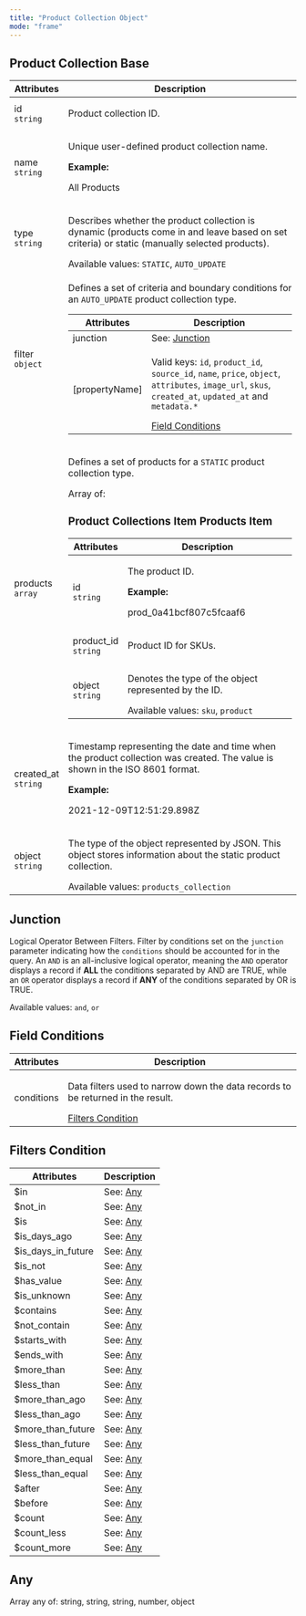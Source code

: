 ```yaml
---
title: "Product Collection Object"
mode: "frame"
---
```


<div class="prose custom-html">

<h2 id="product-collection-base">Product Collection Base</h2>
<table>
  <thead>
    <tr>
      <th>Attributes</th>
      <th>Description</th>
    </tr>
  </thead>
  <tbody>
    <tr>
      <td>
        id
        <br />
        <code>string</code>
      </td>
      <td>
        <p>Product collection ID.</p>
      </td>
    </tr>
    <tr>
      <td>
        name
        <br />
        <code>string</code>
      </td>
      <td>
        <p>Unique user-defined product collection name.</p>
        <strong>Example:</strong>
        <p>All Products</p>
      </td>
    </tr>
    <tr>
      <td>
        type
        <br />
        <code>string</code>
      </td>
      <td>
        <p>Describes whether the product collection is dynamic (products come in and leave based on set criteria) or static (manually selected products).</p>
        Available values:
        <code>STATIC</code>,
        <code>AUTO_UPDATE</code>
      </td>
    </tr>
    <tr>
      <td>
        filter
        <br />
        <code>object</code>
      </td>
      <td>
        <p>
          Defines a set of criteria and boundary conditions for an
          <code>AUTO_UPDATE</code>
          product collection type.
        </p>
        <table>
          <thead>
            <tr>
              <th>Attributes</th>
              <th>Description</th>
            </tr>
          </thead>
          <tbody>
            <tr>
              <td>junction</td>
              <td>
                See:
                <a href="#junction">Junction</a>
              </td>
            </tr>
            <tr>
              <td>[propertyName]</td>
              <td>
                <p>
                  Valid keys:
                  <code>id</code>,
                  <code>product_id</code>,
                  <code>source_id</code>,
                  <code>name</code>,
                  <code>price</code>,
                  <code>object</code>,
                  <code>attributes</code>,
                  <code>image_url</code>,
                  <code>skus</code>,
                  <code>created_at</code>,
                  <code>updated_at</code>
                  and
                  <code>metadata.*</code>
                </p>
                <a href="#field-conditions">Field Conditions</a>
              </td>
            </tr>
          </tbody>
        </table>
      </td>
    </tr>
    <tr>
      <td>
        products
        <br />
        <code>array</code>
      </td>
      <td>
        <p>
          Defines a set of products for a
          <code>STATIC</code>
          product collection type.
        </p>
        Array of:
        <h3>Product Collections Item Products Item</h3>
        <table>
          <thead>
            <tr>
              <th>Attributes</th>
              <th>Description</th>
            </tr>
          </thead>
          <tbody>
            <tr>
              <td>
                id
                <br />
                <code>string</code>
              </td>
              <td>
                <p>The product ID.</p>
                <strong>Example:</strong>
                <p>prod_0a41bcf807c5fcaaf6</p>
              </td>
            </tr>
            <tr>
              <td>
                product_id
                <br />
                <code>string</code>
              </td>
              <td>
                <p>Product ID for SKUs.</p>
              </td>
            </tr>
            <tr>
              <td>
                object
                <br />
                <code>string</code>
              </td>
              <td>
                <p>Denotes the type of the object represented by the ID.</p>
                Available values:
                <code>sku</code>,
                <code>product</code>
              </td>
            </tr>
          </tbody>
        </table>
      </td>
    </tr>
    <tr>
      <td>
        created_at
        <br />
        <code>string</code>
      </td>
      <td>
        <p>Timestamp representing the date and time when the product collection was created. The value is shown in the ISO 8601 format.</p>
        <strong>Example:</strong>
        <p>2021-12-09T12:51:29.898Z</p>
      </td>
    </tr>
    <tr>
      <td>
        object
        <br />
        <code>string</code>
      </td>
      <td>
        <p>The type of the object represented by JSON. This object stores information about the static product collection.</p>
        Available values:
        <code>products_collection</code>
      </td>
    </tr>
  </tbody>
</table>
<h2 id="junction">Junction</h2>
<p>
  Logical Operator Between Filters. Filter by conditions set on the
  <code>junction</code>
  parameter indicating how the
  <code>conditions</code>
  should be accounted for in the query. An
  <code>AND</code>
  is an all-inclusive logical operator, meaning the
  <code>AND</code>
  operator displays a record if
  <strong>ALL</strong>
  the conditions separated by AND are TRUE, while an
  <code>OR</code>
  operator displays a record if
  <strong>ANY</strong>
  of the conditions separated by OR is TRUE.
</p>
<p>
  Available values:
  <code>and</code>,
  <code>or</code>
</p>
<h2 id="field-conditions">Field Conditions</h2>
<table>
  <thead>
    <tr>
      <th>Attributes</th>
      <th>Description</th>
    </tr>
  </thead>
  <tbody>
    <tr>
      <td>conditions</td>
      <td>
        <p>Data filters used to narrow down the data records to be returned in the result.</p>
        <a href="#filters-condition">Filters Condition</a>
      </td>
    </tr>
  </tbody>
</table>
<h2 id="filters-condition">Filters Condition</h2>
<table>
  <thead>
    <tr>
      <th>Attributes</th>
      <th>Description</th>
    </tr>
  </thead>
  <tbody>
    <tr>
      <td>$in</td>
      <td>
        See:
        <a href="#any">Any</a>
      </td>
    </tr>
    <tr>
      <td>$not_in</td>
      <td>
        See:
        <a href="#any">Any</a>
      </td>
    </tr>
    <tr>
      <td>$is</td>
      <td>
        See:
        <a href="#any">Any</a>
      </td>
    </tr>
    <tr>
      <td>$is_days_ago</td>
      <td>
        See:
        <a href="#any">Any</a>
      </td>
    </tr>
    <tr>
      <td>$is_days_in_future</td>
      <td>
        See:
        <a href="#any">Any</a>
      </td>
    </tr>
    <tr>
      <td>$is_not</td>
      <td>
        See:
        <a href="#any">Any</a>
      </td>
    </tr>
    <tr>
      <td>$has_value</td>
      <td>
        See:
        <a href="#any">Any</a>
      </td>
    </tr>
    <tr>
      <td>$is_unknown</td>
      <td>
        See:
        <a href="#any">Any</a>
      </td>
    </tr>
    <tr>
      <td>$contains</td>
      <td>
        See:
        <a href="#any">Any</a>
      </td>
    </tr>
    <tr>
      <td>$not_contain</td>
      <td>
        See:
        <a href="#any">Any</a>
      </td>
    </tr>
    <tr>
      <td>$starts_with</td>
      <td>
        See:
        <a href="#any">Any</a>
      </td>
    </tr>
    <tr>
      <td>$ends_with</td>
      <td>
        See:
        <a href="#any">Any</a>
      </td>
    </tr>
    <tr>
      <td>$more_than</td>
      <td>
        See:
        <a href="#any">Any</a>
      </td>
    </tr>
    <tr>
      <td>$less_than</td>
      <td>
        See:
        <a href="#any">Any</a>
      </td>
    </tr>
    <tr>
      <td>$more_than_ago</td>
      <td>
        See:
        <a href="#any">Any</a>
      </td>
    </tr>
    <tr>
      <td>$less_than_ago</td>
      <td>
        See:
        <a href="#any">Any</a>
      </td>
    </tr>
    <tr>
      <td>$more_than_future</td>
      <td>
        See:
        <a href="#any">Any</a>
      </td>
    </tr>
    <tr>
      <td>$less_than_future</td>
      <td>
        See:
        <a href="#any">Any</a>
      </td>
    </tr>
    <tr>
      <td>$more_than_equal</td>
      <td>
        See:
        <a href="#any">Any</a>
      </td>
    </tr>
    <tr>
      <td>$less_than_equal</td>
      <td>
        See:
        <a href="#any">Any</a>
      </td>
    </tr>
    <tr>
      <td>$after</td>
      <td>
        See:
        <a href="#any">Any</a>
      </td>
    </tr>
    <tr>
      <td>$before</td>
      <td>
        See:
        <a href="#any">Any</a>
      </td>
    </tr>
    <tr>
      <td>$count</td>
      <td>
        See:
        <a href="#any">Any</a>
      </td>
    </tr>
    <tr>
      <td>$count_less</td>
      <td>
        See:
        <a href="#any">Any</a>
      </td>
    </tr>
    <tr>
      <td>$count_more</td>
      <td>
        See:
        <a href="#any">Any</a>
      </td>
    </tr>
  </tbody>
</table>
<h2 id="any">Any</h2>
<p>Array any of: string, string, string, number, object</p>

</div>